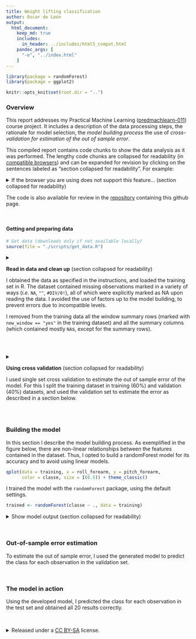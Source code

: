 ```yaml
---
title: Weight lifting classification
author: Oscar de León
output:
  html_document:
    keep_md: true
    includes:
      in_header: ../includes/html5_compat.html
    pandoc_args: [
      "-o", "../index.html"
    ]
---
```





```r
library(package = randomForest)
library(package = ggplot2)

knitr::opts_knit$set(root.dir = "..")
```


### Overview

This report addresses my Practical Machine Learning ([predmachlearn-011](https://www.coursera.org/course/predmachlearn)) course project.
It includes a description of the data processing steps, the rationale for model selection, the _model building process_ the use of _cross-validation for estimation of the out of sample error_.

This compiled report contains code chunks to show the data analysis as it was performed.
The lengthy code chunks are collapsed for readability (in [compatible browsers](http://www.w3schools.com/tags/tag_details.asp)) and can be expanded for revision by clicking on the sentences labeled as "section collapsed for readability".
For example:

<details><summary>
If the browser you are using does not support this feature...
(section collapsed for readability)
</summary>
this text is shown upon page loading (as are the code chunks).
Otherwise, it (and the code chunks) stay collapse until you open them.
</details>

The code is also available for review in the [repository](https://github.com/odeleongt/predmachlearn-011) containing this github page.

</br>

#### Getting and preparing data

```r
# Get data (downloads only if not available locally)
source(file = "./scripts/get_data.R")
```

<details>
<summary>**Read in data and clean up** (section collapsed for readability)

I obtained the data as specified in the instructions, and loaded the training set in R.
The dataset contained missing observations marked in a variety of ways (_i.e._ `NA`, `""`, `#DIV/0!`),
all of which were explicitly marked as NA upon reading the data.
I avoided the use of factors up to the model building,
to prevent errors due to incompatible levels.

I removed from the training data all the window summary rows (marked with `new_window == "yes"` in the training dataset)
and all the summary columns (which contained mostly `NA`s, except for the summary rows).

</summary>
```r
source(file = "./scripts/prepare_data.R", echo = TRUE)

# Set classe to factor, for use with randomForest
training_clean$classe <- factor(training_clean$classe)
```
</details>

</br>


<details>
<summary>**Using cross validation** (section collapsed for readability)

I used single set cross validation to estimate the out of sample error of the model.
For this I split the training dataset in training (60%) and validation (40%) datasets,
and used the validation set to estimate the error as described in a section below.

</summary>
```r
set.seed(2015-02-22) # Set seed for reproducibility
rows_for_training <- sample(x = 1:nrow(training_clean),
                            size = ceiling(nrow(training_clean) * 0.6),
                            replace = FALSE)
training <- training_clean[rows_for_training, ]
validation <- training_clean[-rows_for_training, ]
```
</details>


</br>

### Building the model

In this section I describe the model building process.
As exemplified in the figure below, there are non-linear relationships between the features contained in the dataset.
Thus, I opted to build a randomForest model for its accuracy and to avoid using linear models.

```r
qplot(data = training, x = roll_forearm, y = pitch_forearm,
      color = classe, size = I(0.5)) + theme_classic()
```

I trained the model with the `randomForest` package, using the default settings. 

```r
trained <- randomForest(classe ~ ., data = training)
```

<details>
<summary>
Show model output (section collapsed for readability)
</summary>
```r
trained
```
</details>


</br>

### Out-of-sample error estimation

To estimate the out of sample error, I used the generated model to predict the class for each observation in the validation set.


</br>

### The model in action

Using the developed model, I predicted the class for each observation in the test set and obtained all 20 results correctly.


</br>

<details><summary>
Released under a [CC BY-SA](https://creativecommons.org/licenses/by-sa/4.0) license.
</summary>
This analysis uses data published under CC BY-SA, so it is considered a derivative use of the [Weight Lifting Exercises Dataset](http://groupware.les.inf.puc-rio.br/har#weight_lifting_exercises) by [Groupware@LES](http://groupware.les.inf.puc-rio.br/) and released under a compatible license as required (as declared in the repository README file). 
</details>
